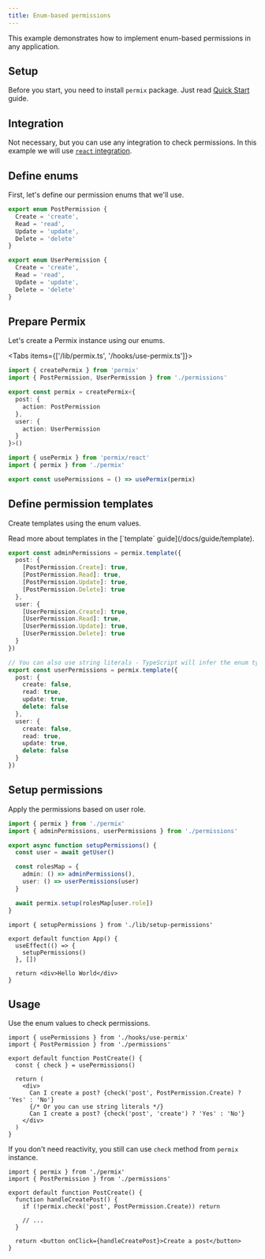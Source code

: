 ```yaml
---
title: Enum-based permissions
---
```


This example demonstrates how to implement enum-based permissions in any application.

<Steps>

<Step>

## Setup

Before you start, you need to install `permix` package. Just read [Quick Start](/docs/quick-start) guide.

</Step>

<Step>

## Integration

Not necessary, but you can use any integration to check permissions. In this example we will use [`react` integration](/docs/integrations/react).

</Step>

<Step>

## Define enums

First, let's define our permission enums that we'll use.

```ts title="/lib/permissions.ts"
export enum PostPermission {
  Create = 'create',
  Read = 'read',
  Update = 'update',
  Delete = 'delete'
}

export enum UserPermission {
  Create = 'create',
  Read = 'read',
  Update = 'update',
  Delete = 'delete'
}
```

</Step>

<Step>

## Prepare Permix

Let's create a Permix instance using our enums.

<Tabs items={['/lib/permix.ts', '/hooks/use-permix.ts']}>

<Tab value="/lib/permix.ts">

```ts
import { createPermix } from 'permix'
import { PostPermission, UserPermission } from './permissions'

export const permix = createPermix<{
  post: {
    action: PostPermission
  },
  user: {
    action: UserPermission
  }
}>()
```

</Tab>

<Tab value="/hooks/use-permix.ts">

```ts
import { usePermix } from 'permix/react'
import { permix } from './permix'

export const usePermissions = () => usePermix(permix)
```

</Tab>

</Tabs>

</Step>

<Step>

## Define permission templates

Create templates using the enum values.

<Callout>
Read more about templates in the [`template` guide](/docs/guide/template).
</Callout>

```ts title="/lib/permissions.ts"
export const adminPermissions = permix.template({
  post: {
    [PostPermission.Create]: true,
    [PostPermission.Read]: true,
    [PostPermission.Update]: true,
    [PostPermission.Delete]: true
  },
  user: {
    [UserPermission.Create]: true,
    [UserPermission.Read]: true,
    [UserPermission.Update]: true,
    [UserPermission.Delete]: true
  }
})

// You can also use string literals - TypeScript will infer the enum type
export const userPermissions = permix.template({
  post: {
    create: false,
    read: true,
    update: true,
    delete: false
  },
  user: {
    create: false,
    read: true,
    update: true,
    delete: false
  }
})
```

</Step>

<Step>

## Setup permissions

Apply the permissions based on user role.

```ts title="/lib/setup-permissions.ts"
import { permix } from './permix'
import { adminPermissions, userPermissions } from './permissions'

export async function setupPermissions() {
  const user = await getUser()

  const rolesMap = {
    admin: () => adminPermissions(),
    user: () => userPermissions(user)
  }

  await permix.setup(rolesMap[user.role])
}
```

```tsx title="/app.tsx"
import { setupPermissions } from './lib/setup-permissions'

export default function App() {
  useEffect(() => {
    setupPermissions()
  }, [])

  return <div>Hello World</div>
}
```

</Step>

<Step>

## Usage

Use the enum values to check permissions.

```tsx title="PostCreate.tsx"
import { usePermissions } from './hooks/use-permix'
import { PostPermission } from './permissions'

export default function PostCreate() {
  const { check } = usePermissions()

  return (
    <div>
      Can I create a post? {check('post', PostPermission.Create) ? 'Yes' : 'No'}
      {/* Or you can use string literals */}
      Can I create a post? {check('post', 'create') ? 'Yes' : 'No'}
    </div>
  )
}
```

If you don't need reactivity, you still can use `check` method from `permix` instance.

```tsx title="PostCreate.tsx"
import { permix } from './permix'
import { PostPermission } from './permissions'

export default function PostCreate() {
  function handleCreatePost() {
    if (!permix.check('post', PostPermission.Create)) return

    // ...
  }

  return <button onClick={handleCreatePost}>Create a post</button>
}
```

</Step>

</Steps>
